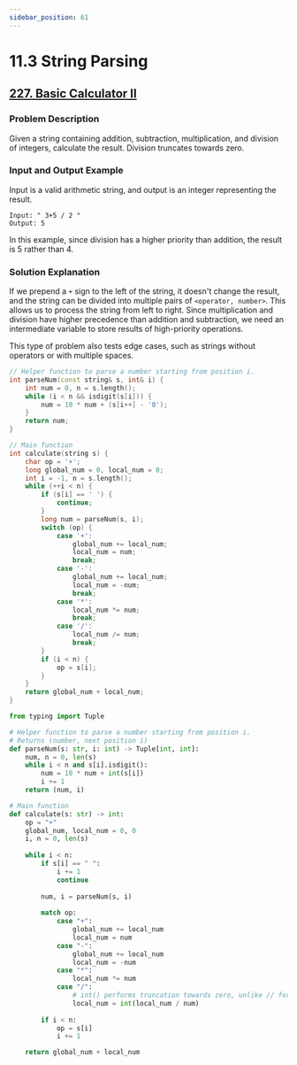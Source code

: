 ```yaml
---
sidebar_position: 61
---
```


# 11.3 String Parsing

## [227. Basic Calculator II](https://leetcode.com/problems/basic-calculator-ii/)

### Problem Description

Given a string containing addition, subtraction, multiplication, and division of integers, calculate the result. Division truncates towards zero.

### Input and Output Example

Input is a valid arithmetic string, and output is an integer representing the result.

```
Input: " 3+5 / 2 "
Output: 5
```

In this example, since division has a higher priority than addition, the result is 5 rather than 4.

### Solution Explanation

If we prepend a `+` sign to the left of the string, it doesn't change the result, and the string can be divided into multiple pairs of `<operator, number>`. This allows us to process the string from left to right. Since multiplication and division have higher precedence than addition and subtraction, we need an intermediate variable to store results of high-priority operations.

This type of problem also tests edge cases, such as strings without operators or with multiple spaces.

<Tabs>
<TabItem value="cpp" label="C++">

```cpp
// Helper function to parse a number starting from position i.
int parseNum(const string& s, int& i) {
    int num = 0, n = s.length();
    while (i < n && isdigit(s[i])) {
        num = 10 * num + (s[i++] - '0');
    }
    return num;
}

// Main function
int calculate(string s) {
    char op = '+';
    long global_num = 0, local_num = 0;
    int i = -1, n = s.length();
    while (++i < n) {
        if (s[i] == ' ') {
            continue;
        }
        long num = parseNum(s, i);
        switch (op) {
            case '+':
                global_num += local_num;
                local_num = num;
                break;
            case '-':
                global_num += local_num;
                local_num = -num;
                break;
            case '*':
                local_num *= num;
                break;
            case '/':
                local_num /= num;
                break;
        }
        if (i < n) {
            op = s[i];
        }
    }
    return global_num + local_num;
}

```

</TabItem>
<TabItem value="py" label="Python">

```py
from typing import Tuple

# Helper function to parse a number starting from position i.
# Returns (number, next position i)
def parseNum(s: str, i: int) -> Tuple[int, int]:
    num, n = 0, len(s)
    while i < n and s[i].isdigit():
        num = 10 * num + int(s[i])
        i += 1
    return (num, i)

# Main function
def calculate(s: str) -> int:
    op = "+"
    global_num, local_num = 0, 0
    i, n = 0, len(s)
    
    while i < n:
        if s[i] == " ":
            i += 1
            continue
        
        num, i = parseNum(s, i)
        
        match op:
            case "+":
                global_num += local_num
                local_num = num
            case "-":
                global_num += local_num
                local_num = -num
            case "*":
                local_num *= num
            case "/":
                # int() performs truncation towards zero, unlike // for negatives.
                local_num = int(local_num / num)
        
        if i < n:
            op = s[i]
            i += 1

    return global_num + local_num

```

</TabItem>

</Tabs>